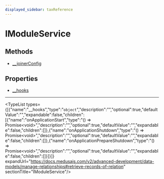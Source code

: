 ```yaml
---
displayed_sidebar: taxReference
---
```



# IModuleService

## Methods

- [\_\_joinerConfig](../../IModuleService/methods/tax.IModuleService.__joinerConfig/page.mdx)

## Properties

- [\_\_hooks](page.mdx#__hooks)

___

<TypeList types={[{"name":"__hooks","type":"`object`","description":"","optional":true,"defaultValue":"","expandable":false,"children":[{"name":"onApplicationStart","type":"() => Promise&#60;void&#62;","description":"","optional":true,"defaultValue":"","expandable":false,"children":[]},{"name":"onApplicationShutdown","type":"() => Promise&#60;void&#62;","description":"","optional":true,"defaultValue":"","expandable":false,"children":[]},{"name":"onApplicationPrepareShutdown","type":"() => Promise&#60;void&#62;","description":"","optional":true,"defaultValue":"","expandable":false,"children":[]}]}]} expandUrl="https://docs.medusajs.com/v2/advanced-development/data-models/manage-relationships#retrieve-records-of-relation" sectionTitle="IModuleService"/>
